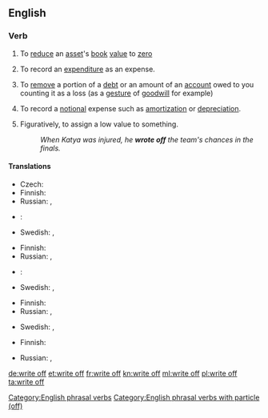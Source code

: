 {{also|writeoff|write-off}}
==English==

===Verb===
{{head|en|verb|head=to [[write]] [[off]]}}

# {{context|accounting|lang=en}} To [[reduce]] an [[asset]]'s [[book]] [[value]] to [[zero]]
# {{context|accounting|lang=en}} To record an [[expenditure]] as an expense.
# {{context|accounting|lang=en}} To [[remove]] a portion of a [[debt]] or an amount of an [[account]] owed to you counting it as a loss (as a [[gesture]] of [[goodwill]] for example)
# {{context|accounting|lang=en}} To record a [[notional]] expense such as [[amortization]] or [[depreciation]].
# Figuratively, to assign a low value to something.
#: ''When Katya was injured, he '''wrote off''' the team's chances in the finals.''

====Translations====
{{trans-top|to reduce an asset's book value to zero}}
* Czech: {{t|cs|odepsat}}
* Finnish: {{t|fi|alaskirjata}}
* Russian: {{t+|ru|спи́сывать|impf|sc=Cyrl}}, {{t+|ru|списа́ть|pf|sc=Cyrl}}
{{trans-mid}}
* {{ttbc|es}}: {{t|es|dar de baja}}
* Swedish: {{t+|sv|avskriva}}, {{t+|sv|skriva av}}
{{trans-bottom}}

{{trans-top|to record an expenditure as an expense}}
* Finnish: {{t|fi|[[kirjata]] [[kuluksi]]}}
* Russian: {{t+|ru|спи́сывать|impf|sc=Cyrl}}, {{t+|ru|списа́ть|pf|sc=Cyrl}}
{{trans-mid}}
* {{ttbc|es}}: {{t|es|llevar a gasto}}
* Swedish: {{t+|sv|avskriva}}, {{t+|sv|skriva av}}
{{trans-bottom}}

{{trans-top|to record a notional expense}}
* Finnish: {{t|fi|alaskirjata}}
* Russian: {{t+|ru|спи́сывать|impf|sc=Cyrl}}, {{t+|ru|списа́ть|pf|sc=Cyrl}}
{{trans-mid}}
* Swedish: {{t+|sv|avskriva}}, {{t+|sv|skriva av}}
{{trans-bottom}}

{{trans-top|to assign a low value to something}}
* Finnish: {{t|fi|alaskirjata}}
{{trans-mid}}
* Russian: {{t+|ru|спи́сывать|impf|sc=Cyrl}}, {{t+|ru|списа́ть|pf|sc=Cyrl}}
{{trans-bottom}}

[[Category:English phrasal verbs]]
[[Category:English phrasal verbs with particle (off)]]

[[de:write off]]
[[et:write off]]
[[fr:write off]]
[[kn:write off]]
[[ml:write off]]
[[pl:write off]]
[[ta:write off]]